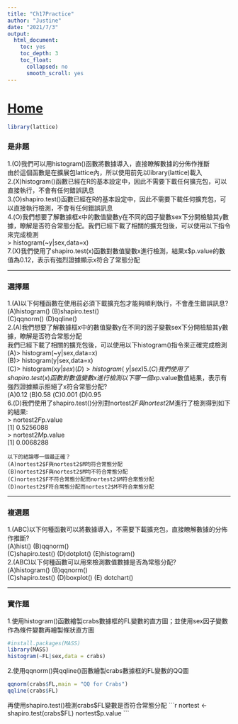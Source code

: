 ```yaml
---
title: "Ch17Practice"
author: "Justine"
date: "2021/7/3"
output:
  html_document:    
    toc: yes    
    toc_depth: 3
    toc_float:    
      collapsed: no   
      smooth_scroll: yes  
---
```

# [Home](Home.html)   

```r
library(lattice)
```

### 是非題        
1.(O)我們可以用histogram()函數將數據導入，直接瞭解數據的分佈作推斷        
    由於這個函數是在擴展包lattice內，所以使用前先以library(lattice)載入       
2.(X)histogram()函數已經在R的基本設定中，因此不需要下載任何擴充包，可以直接執行，不會有任何錯誤訊息       
3.(O)shapiro.test()函數已經在R的基本設定中，因此不需要下載任何擴充包，可以直接執行檢測，不會有任何錯誤訊息      
4.(O)我們想要了解數據框x中的數值變數y在不同的因子變數sex下分開檢驗其y數據，瞭解是否符合常態分配。我們已經下載了相關的擴充包後，可以使用以下指令來完成檢測        
    > histogram(~y|sex,data=x)    
7.(X)我們使用了shapiro.test(x)函數對數值變數x進行檢測，結果x$p.value的數值為0.12，表示有強烈證據顯示x符合了常態分配        

---       

### 選擇題        
1.(A)以下何種函數在使用前必須下載擴充包才能夠順利執行，不會產生錯誤訊息?       
    (A)histogram() (B)shapiro.test()        
    (C)qqnorm()    (D)qqline()        
2.(A)我們想要了解數據框x中的數值變數y在不同的因子變數sex下分開檢驗其y數據，瞭解是否符合常態分配                
    我們已經下載了相關的擴充包後，可以使用以下histogram()指令來正確完成檢測       
    (A)> histogram(~y|sex,data=x)       
    (B)> histogram(y|sex,data=x)        
    (C)> histogram(x$y|sex)           
    (D)> histogram(~y|sex)            
5.(C)我們使用了shapiro.test(x)函數對數值變數x進行檢測       
    以下哪一個x$p.value數值結果，表示有強烈證據顯示拒絕了x符合常態分配?        
    (A)0.12 (B)0.58 (C)0.001 (D)0.95        
6.(D)我們使用了shapiro.test()分別對nortest2$F與nortest2$M進行了檢測得到如下的結果:       
    > nortest2$F$p.value    
    [1] 0.5256088   
    > nortest2$M$p.value    
    [1] 0.0068288   
    
    以下的結論哪一個最正確？        
    (A)nortest2$F與nortest2$M均符合常態分配       
    (B)nortest2$F與nortest2$M均不符合常態分配       
    (C)nortest2$F不符合常態分配而nortest2$M符合常態分配        
    (D)nortest2$F符合常態分配而nortest2$M不符合常態分配        
    
---       

### 複選題                
1.(ABC)以下何種函數可以將數據導入，不需要下載擴充包，直接瞭解數據的分佈作推斷?       
    (A)hist()         (B)qqnorm()       
    (C)shapiro.test() (D)dotplot()    (E)histogram()        
2.(ABC)以下何種函數可以用來檢測數值數據是否為常態分配?       
    (A)histogram()    (B)qqnorm()       
    (C)shapiro.test() (D)boxplot()    (E) dotchart()   
    
---   

### 實作題    
1.使用histogram()函數繪製crabs數據框的FL變數的直方圖；並使用sex因子變數作為條件變數再繪製條狀直方圖        
```r
#install.packages(MASS)
library(MASS)
histogram(~FL|sex,data = crabs)
```

2.使用qqnorm()與qqline()函數繪製crabs數據框的FL變數的QQ圖
```r
qqnorm(crabs$FL,main = "QQ for Crabs")
qqline(crabs$FL)
```
  再使用shapiro.test()檢測crabs$FL變數是否符合常態分配       
```r
nortest <- shapiro.test(crabs$FL)
nortest$p.value
```
